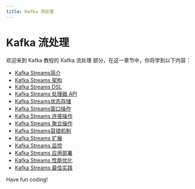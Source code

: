 ```yaml
---
title: Kafka 流处理
---
```


# Kafka 流处理

欢迎来到 Kafka 教程的 Kafka 流处理 部分，在这一章节中，你将学到以下内容：

- [Kafka Streams简介](./0-introduction-to-kafka-streams.mdx)
- [Kafka Streams 架构](./1-kafka-streams-architecture.mdx)
- [Kafka Streams DSL](./2-kafka-streams-dsl.mdx)
- [Kafka Streams 处理器 API](./3-kafka-streams-processor-api.mdx)
- [Kafka Streams状态存储](./4-kafka-streams-state-storage.mdx)
- [Kafka Streams窗口操作](./5-kafka-streams-window-operation.mdx)
- [Kafka Streams 连接操作](./6-kafka-streams-connection-operation.mdx)
- [Kafka Streams 聚合操作](./7-kafka-streams-aggregation-operation.mdx)
- [Kafka Streams容错机制](./8-kafka-streams-fault-tolerance-mechanism.mdx)
- [Kafka Streams 扩展](./9-kafka-streams-extension.mdx)
- [Kafka Streams 监控](./10-kafka-streams-monitoring.mdx)
- [Kafka Streams 应用部署](./11-kafka-streams-application-deployment.mdx)
- [Kafka Streams 性能优化](./12-kafka-streams-performance-optimization.mdx)
- [Kafka Streams 最佳实践](./13-kafka-streams-best-practices.mdx)

Have fun coding!